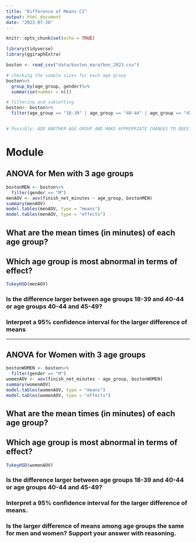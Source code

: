 ```yaml
---
title: "Difference of Means CI"
output: html_document
date: "2023-07-20"
---
```


```r
knitr::opts_chunk$set(echo = TRUE)
```

```r
library(tidyverse)
library(ggiraphExtra)

boston <- read_csv("data/boston_marathon_2023.csv")

# checking the sample sizes for each age group
boston%>%
  group_by(age_group, gender)%>%
  summarise(number = n())

# filtering and subsetting
boston<- boston%>%
  filter(age_group == "18-39" | age_group == "40-44" | age_group == "45-49")


# Possibly: ADD ANOTHER AGE GROUP AND MAKE APPROPRIATE CHANGES TO QUESTIONS ?
```

# Module 

## ANOVA for Men with 3 age groups 
```r
bostonMEN <- boston%>%
  filter(gender == "M")
menAOV <- aov(finish_net_minutes ~ age_group, bostonMEN)
summary(menAOV)
model.tables(menAOV, type = "means")
model.tables(menAOV, type = "effects")
```

## What are the mean times (in minutes) of each age group?

## Which age group is most abnormal in terms of effect?

```r
TukeyHSD(menAOV)
```
### Is the difference larger between age groups 18-39 and 40-44 or age groups 40-44 and 45-49?

### Interpret a 95% confidence interval for the larger difference of means 

-------------------------------------------------------------------------------------------------
## ANOVA for Women with 3 age groups 
```r
bostonWOMEN <- boston%>%
  filter(gender == "M")
womenAOV <- aov(finish_net_minutes ~ age_group, bostonWOMEN)
summary(womenAOV)
model.tables(womenAOV, type = "means")
model.tables(womenAOV, type = "effects")
```

## What are the mean times (in minutes) of each age group?

## Which age group is most abnormal in terms of effect?


```r
TukeyHSD(womenAOV)
```
### Is the difference larger between age groups 18-39 and 40-44 or age groups 40-44 and 45-49?

### Interpret a 95% confidence interval for the larger difference of means.

### Is the larger difference of means among age groups the same for men and women? Support your answer with reasoning.
